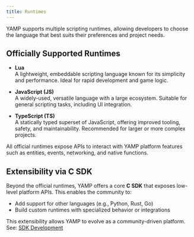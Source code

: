 ```yaml
---
title: Runtimes
---
```


YAMP supports multiple scripting runtimes, allowing developers to choose the language that best suits their preferences and project needs.

## Officially Supported Runtimes

* **Lua**  
  A lightweight, embeddable scripting language known for its simplicity and performance. Ideal for rapid development and game logic.

* **JavaScript (JS)**  
  A widely-used, versatile language with a large ecosystem. Suitable for general scripting tasks, including UI integration.

* **TypeScript (TS)**  
  A statically typed superset of JavaScript, offering improved tooling, safety, and maintainability. Recommended for larger or more complex projects.

All official runtimes expose APIs to interact with YAMP platform features such as entities, events, networking, and native functions.

## Extensibility via C SDK

Beyond the official runtimes, YAMP offers a core **C SDK** that exposes low-level platform APIs. This enables the community to:

* Add support for other languages (e.g., Python, Rust, Go)
* Build custom runtimes with specialized behavior or integrations

This extensibility allows YAMP to evolve as a community-driven platform.  
See: [SDK Development](../sdk-development/introduction.md)
